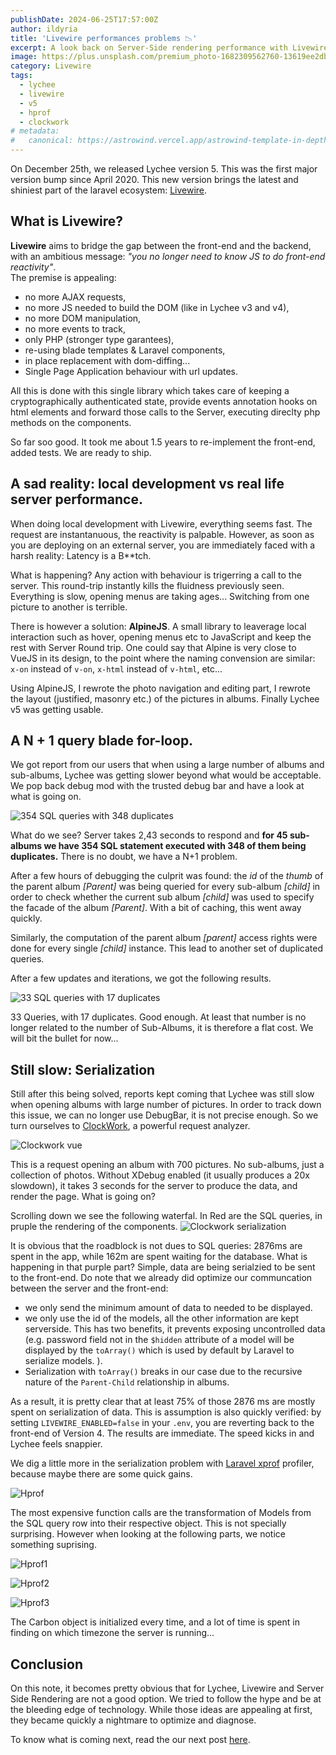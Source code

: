 ```yaml
---
publishDate: 2024-06-25T17:57:00Z
author: ildyria
title: 'Livewire performances problems 📉'
excerpt: A look back on Server-Side rendering performance with Livewire in Lychee v5. 
image: https://plus.unsplash.com/premium_photo-1682309562760-13619ee2dbd1?q=80&w=3312&auto=format&fit=crop&ixlib=rb-4.0.3&ixid=M3wxMjA3fDB8MHxwaG90by1wYWdlfHx8fGVufDB8fHx8fA%3D%3D
category: Livewire
tags:
  - lychee
  - livewire
  - v5
  - hprof
  - clockwork
# metadata:
#   canonical: https://astrowind.vercel.app/astrowind-template-in-depth
---
```



On December 25th, we released Lychee version 5. This was the first major version bump since April 2020.
This new version brings the latest and shiniest part of the laravel ecosystem: [Livewire](https://github.com/livewire/livewire).

## What is Livewire?

**Livewire** aims to bridge the gap between the front-end and the backend, with an ambitious message:
*"you no longer need to know JS to do front-end reactivity"*.  
The premise is appealing:

- no more AJAX requests,
- no more JS needed to build the DOM (like in Lychee v3 and v4),
- no more DOM manipulation,
- no more events to track,
- only PHP (stronger type garantees),
- re-using blade templates & Laravel components, 
- in place replacement with dom-diffing...
- Single Page Application behaviour with url updates.

All this is done with this single library which takes care of keeping a cryptographically authenticated state,
provide events annotation hooks on html elements and forward those calls to the Server, executing direclty 
php methods on the components.

So far soo good. It took me about 1.5 years to re-implement the front-end, added tests. We are ready to ship.

## A sad reality: local development vs real life server performance.

When doing local development with Livewire, everything seems fast. The request are instantanuous, the reactivity is palpable.
However, as soon as you are deploying on an external server, you are immediately faced with a harsh reality: Latency is a B**tch.

What is happening? Any action with behaviour is trigerring a call to the server. This round-trip instantly kills the fluidness previously seen.
Everything is slow, opening menus are taking ages... Switching from one picture to another is terrible.

There is however a solution: **AlpineJS**. A small library to leaverage local interaction such as hover,
opening menus etc to JavaScript and keep the rest with Server Round trip. One could say that Alpine is very close to VueJS in its design,
to the point where the naming convension are similar: `x-on` instead of `v-on`, `x-html` instead of `v-html`, etc...

Using AlpineJS, I rewrote the photo navigation and editing part, I rewrote the layout (justified, masonry etc.) of the pictures in albums.
Finally Lychee v5 was getting usable.

## A N + 1 query blade for-loop.

We got report from our users that when using a large number of albums and sub-albums, Lychee was getting slower beyond what would be acceptable.
We pop back debug mod with the trusted debug bar and have a look at what is going on.

![354 SQL queries with 348 duplicates](/blog/livewire-analysis/queries.png)

What do we see? Server takes 2,43 seconds to respond and **for 45 sub-albums we have 354 SQL statement executed with 348 of them being duplicates.**
There is no doubt, we have a N+1 problem.

After a few hours of debugging the culprit was found: the *id* of the *thumb* of the parent album *[Parent]* was being queried for every sub-album *[child]* in order to check whether the current sub album *[child]* was used to specify the facade of the album *[Parent]*.
With a bit of caching, this went away quickly.

Similarly, the computation of the parent album *[parent]* access rights were done for every single *[child]* instance.
This lead to another set of duplicated queries.

After a few updates and iterations, we got the following results.

![33 SQL queries with 17 duplicates](/blog/livewire-analysis/queries-gone.png)

33 Queries, with 17 duplicates. Good enough. At least that number is no longer related to the number of Sub-Albums, it is therefore a flat cost.
We will bit the bullet for now...

## Still slow: Serialization

Still after this being solved, reports kept coming that Lychee was still slow when opening albums with large number of pictures.
In order to track down this issue, we can no longer use DebugBar, it is not precise enough.
So we turn ourselves to [ClockWork](https://github.com/itsgoingd/clockwork), a powerful request analyzer.

![Clockwork vue](/blog/livewire-analysis/clockwork-top.png)

This is a request opening an album with 700 pictures. No sub-albums, just a collection of photos.
Without XDebug enabled (it usually produces a 20x slowdown), it takes 3 seconds for the server to produce the data, and render the page.
What is going on?

Scrolling down we see the following waterfal. In Red are the SQL queries, in pruple the rendering of the components.
![Clockwork serialization](/blog/livewire-analysis/clockwork-serialization.png)

It is obvious that the roadblock is not dues to SQL queries: 2876ms are spent in the app, while 162m are spent waiting for the database.
What is happening in that purple part? Simple, data are being serialzied to be sent to the front-end.
Do note that we already did optimize our communcation between the server and the front-end:

- we only send the minimum amount of data to needed to be displayed.
- we only use the id of the models, all the other information are kept serverside.
  This has two benefits, it prevents exposing uncontrolled data (e.g. password field not in the `$hidden` attribute of a model will be displayed by the `toArray()` which is used by default by Laravel to serialize models. ).
- Serialization with `toArray()` breaks in our case due to the recursive nature of the `Parent-Child` relationship in albums.

As a result, it is pretty clear that at least 75% of those 2876 ms are mostly spent on serialization of data.
This is assumption is also quickly verified: by setting `LIVEWIRE_ENABLED=false` in your `.env`, you are reverting back to the front-end of Version 4. The results are immediate. The speed kicks in and Lychee feels snappier.

We dig a little more in the serialization problem with [Laravel xprof](https://github.com/laracraft-tech/laravel-xhprof) profiler, because maybe there are some quick gains.

![Hprof](/blog/livewire-analysis/Hprof-init.png)

The most expensive function calls are the transformation of Models from the SQL query row into their respective object. This is not specially surprising. However when looking at the following parts, we notice something suprising.

![Hprof1](/blog/livewire-analysis/Hprof.png)

![Hprof2](/blog/livewire-analysis/Hprof2.png)

![Hprof3](/blog/livewire-analysis/Hprof3.png)

The Carbon object is initialized every time, and a lot of time is spent in finding on which timezone the server is running...

## Conclusion

On this note, it becomes pretty obvious that for Lychee, Livewire and Server Side Rendering are not a good option.
We tried to follow the hype and be at the bleeding edge of technology. While those ideas are appealing at first,
they became quickly a nightmare to optimize and diagnose.

To know what is coming next, read the our next post [here](/2024-06-29-future-of-lychee).